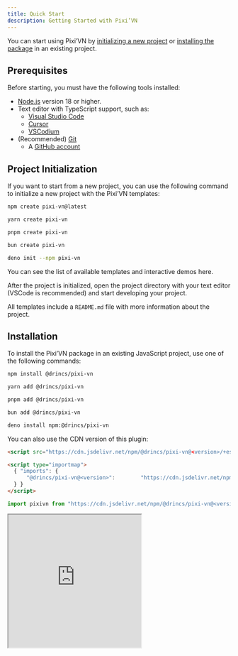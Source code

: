 ```yaml
---
title: Quick Start
description: Getting Started with Pixi’VN
---
```


You can start using Pixi’VN by [initializing a new project](#project-initialization) or [installing the package](#installation) in an existing project.

## Prerequisites

Before starting, you must have the following tools installed:

* [Node.js](https://nodejs.org/) version 18 or higher.
* Text editor with TypeScript support, such as:
  * [Visual Studio Code](https://code.visualstudio.com/)
  * [Cursor](https://www.cursor.com/)
  * [VSCodium](https://vscodium.com/)
* (Recommended) [Git](https://git-scm.com/)
  * A [GitHub account](https://github.com/)

## Project Initialization

If you want to start from a new project, you can use the following command to initialize a new project with the Pixi’VN templates:

```sh tab="npm"
npm create pixi-vn@latest
```

```sh tab="yarn"
yarn create pixi-vn
```

```sh tab="pnpm"
pnpm create pixi-vn
```

```sh tab="bun"
bun create pixi-vn
```

```sh tab="deno"
deno init --npm pixi-vn
```

You can see the list of available templates and interactive demos <DynamicLink href="/start/templates">here</DynamicLink>.

After the project is initialized, open the project directory with your text editor (VSCode is recommended) and start developing your project.

All templates include a `README.md` file with more information about the project.

## Installation

To install the Pixi’VN package in an existing JavaScript project, use one of the following commands:

```sh tab="npm"
npm install @drincs/pixi-vn
```

```sh tab="yarn"
yarn add @drincs/pixi-vn
```

```sh tab="pnpm"
pnpm add @drincs/pixi-vn
```

```sh tab="bun"
bun add @drincs/pixi-vn
```

```sh tab="deno"
deno install npm:@drincs/pixi-vn
```

<Accordions>

<Accordion title="CDN version" id="cdn-installation">

You can also use the CDN version of this plugin:

```html tab="script tag" title="index.html"
<script src="https://cdn.jsdelivr.net/npm/@drincs/pixi-vn@<version>/+esm"></script>
```

```html tab="map import" title="index.html"
<script type="importmap">
  { "imports": {
      "@drincs/pixi-vn@<version>":        "https://cdn.jsdelivr.net/npm/@drincs/pixi-vn/+esm"
  } }
</script>
```

```js tab="js import" title="index.js"
import pixivn from "https://cdn.jsdelivr.net/npm/@drincs/pixi-vn@<version>/+esm";
```

<iframe src="https://codepen.io/BlackRam-oss/embed/oNrqgNd?default-tab=js%2Cresult"
  height="300"
  style={{
    width: "100%",
  }}
  title="Pixi’VN"
  loading="lazy"
  allowFullScreen={true}
/>

</Accordion>

<Accordion title="Vite.js plugin" id="vite-plugin">

For a better developer experience, use the Vite plugin.

This plugin provides the following features:

* Endpoints to manage characters, labels, and assets manifest.
  * `GET /pixi-vn/characters` - Retrieve the list of registered characters.
  * `POST /pixi-vn/characters` - Update the list of registered characters.
  * `GET /pixi-vn/labels` - Retrieve the list of registered labels.
  * `POST /pixi-vn/labels` - Update the list of registered labels.
  * `GET /pixi-vn/assets/manifest` - Retrieve the assets manifest.
  * `POST /pixi-vn/assets/manifest` - Update the assets manifest.

```ts tab="vite.config.ts"
import { defineConfig } from 'vite'
import { vitePluginPixivn } from "@drincs/pixi-vn/vite";
export default defineConfig({
  // ...
  plugins: [
    // other plugins...
    vitePluginPixivn()
  ]
})
```

```ts tab="main.ts"
import { setupPixivnViteData } from "@drincs/pixi-vn/vite-listener";

await Promise.all([import("./values"), import("./labels")]);
await Promise.all([initializeIndexedDB(), defineAssets(), useI18n()]);
setupPixivnViteData();
```

</Accordion>

</Accordions>

Now you must [initialize Pixi’VN](#project-initialization) before using the engine. For example, you can add the following code to `main.ts` or `index.ts` (depending on your project configuration).

### Initialize

Before using the Pixi’VN engine, you must initialize the game. You can do this by calling the `Game.init` method.

This function has the following parameters:

* `element`: The HTML element to append the canvas to.
* `options`: Equivalent to the options you can use when initializing a [PixiJS Application](https://pixijs.com/8.x/guides/basics#creating-an-application). The following options are mandatory:
  * `width`: The width of the canvas.
  * `height`: The height of the canvas.
* `devtoolsOptions`: Equivalent to the options you can use when initializing the <DynamicLink href="/start/canvas#use-pixijs-devtools-with-pixivn">PixiJS Devtools</DynamicLink>.

```ts title="src/main.tsx"
import { Game } from "@drincs/pixi-vn";

// Canvas setup with PIXI
const body = document.body
if (!body) {
    throw new Error('body element not found')
}

Game.init(body, {
    height: 1080,
    width: 1920,
    backgroundColor: "#303030",
}).then(() => {
    // ...
});

// read more here: https://pixi-vn.web.app/start/other-narrative-features.html#how-manage-the-end-of-the-game
Game.onEnd(async (props) => {
    Game.clear();
    props.navigate("/");
});

Game.onError((type, error, { notify }) => {
    notify("allert_error_occurred");
});
```

```html title="index.html"
<!doctype html>
<html lang="en">
  <head>
    <meta charset="UTF-8" />
    <meta name="viewport" content="width=device-width, initial-scale=1.0" />
    <title>Game</title>
  </head>
  <body>
    <div id="root"></div>
    <script type="module" src="/src/main.ts"></script>
  </body>
</html>
```
